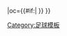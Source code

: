 {{fb team |t=AEK雅典 |tan=AEK雅典足球會 |tc=GRE |abb={{#if:{{{abb|}}}|AEK{{0}}}} |oc={{#if:{{{oc|}}}|{{{oc}}} }} }}<!--
--><noinclude>[[Category:足球模板]]</noinclude>